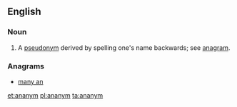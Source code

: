==English==

===Noun===
{{en-noun}}

# {{context|obsolete}} A [[pseudonym]] derived by spelling one's name backwards; see [[anagram]].

===Anagrams===
* [[many an#English|many an]]

[[et:ananym]]
[[pl:ananym]]
[[ta:ananym]]